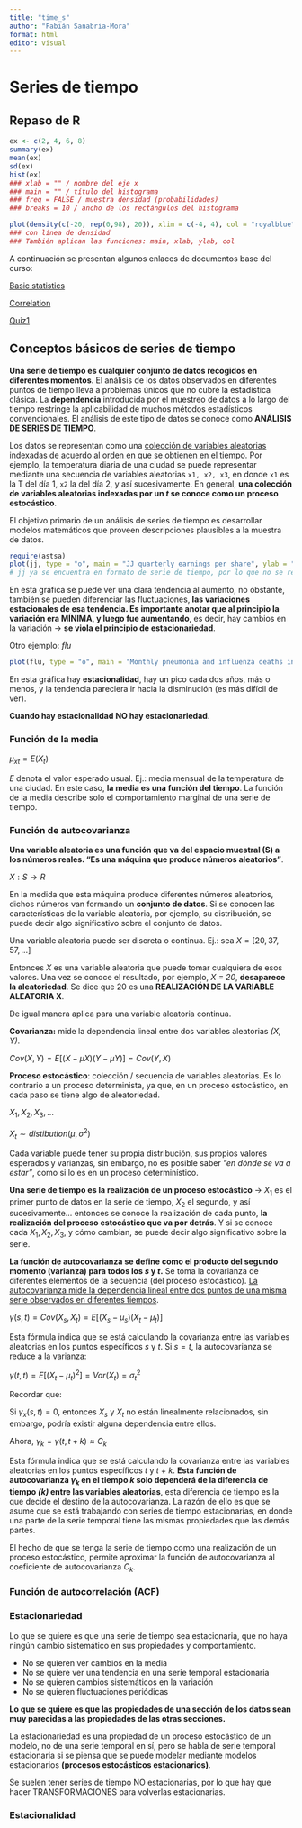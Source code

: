 ```yaml
---
title: "time_s"
author: "Fabián Sanabria-Mora"
format: html
editor: visual
---
```


# Series de tiempo

## Repaso de R

```r

ex <- c(2, 4, 6, 8)
summary(ex)
mean(ex)
sd(ex)
hist(ex)
### xlab = "" / nombre del eje x
### main = "" / título del histograma
### freq = FALSE / muestra densidad (probabilidades)
### breaks = 10 / ancho de los rectángulos del histograma

plot(density(c(-20, rep(0,98), 20)), xlim = c(-4, 4), col = "royalblue", lwd = 3) 
### con línea de densidad
### También aplican las funciones: main, xlab, ylab, col

```

A continuación se presentan algunos enlaces de documentos base del curso:

[Basic statistics](https://1drv.ms/b/s!AjFqM4QxCQqRtF-brELYLGsEPcsu?e=J13LP2 "Basic statistics")

[Correlation](https://1drv.ms/b/s!AjFqM4QxCQqRtGDUn4Jll1oQc3c1?e=Ysqpbh "Correlation")

[Quiz1](https://1drv.ms/b/s!AjFqM4QxCQqRtGJV0wbPd4bhj6eL?e=4arVTv "Quiz1")

## Conceptos básicos de series de tiempo

**Una serie de tiempo es cualquier conjunto de datos recogidos en diferentes momentos**. El análisis de los datos observados en diferentes puntos de tiempo lleva a problemas únicos que no cubre la estadística clásica. La **dependencia** introducida por el muestreo de datos a lo largo del tiempo restringe la aplicabilidad de muchos métodos estadísticos convencionales. El análisis de este tipo de datos se conoce como **ANÁLISIS DE SERIES DE TIEMPO**.

Los datos se representan como una <u>colección de variables aleatorias indexadas de acuerdo al orden en que se obtienen en el tiempo</u>. Por ejemplo, la temperatura diaria de una ciudad se puede representar mediante una secuencia de variables aleatorias `x1, x2, x3`, en donde `x1` es la T del día 1, `x2` la del día 2, y así sucesivamente. En general, **una colección de variables aleatorias indexadas por un *t* se conoce como un proceso estocástico**.

El objetivo primario de un análisis de series de tiempo es desarrollar modelos matemáticos que proveen descripciones plausibles a la muestra de datos.

```r

require(astsa)
plot(jj, type = "o", main = "JJ quarterly earnings per share", ylab = "earnings", xlab = "quarters")
# jj ya se encuentra en formato de serie de tiempo, por lo que no se requiere el operador ts()

```

En esta gráfica se puede ver una clara tendencia al aumento, no obstante, también se pueden diferenciar las fluctuaciones, **las variaciones estacionales de esa tendencia. Es importante anotar que al principio la variación era MÍNIMA, y luego fue aumentando**, es decir, hay cambios en la variación → **se viola el principio de estacionariedad**.

Otro ejemplo: *flu*

```r

plot(flu, type = "o", main = "Monthly pneumonia and influenza deaths in US", ylab = "Number of deaths per 10.000 people", xlab = "Months", col = "royalblue1")

```

En esta gráfica hay **estacionalidad**, hay un pico cada dos años, más o menos, y la tendencia pareciera ir hacia la disminución (es más difícil de ver).

**Cuando hay estacionalidad NO hay estacionariedad**.

### Función de la media

$\mu_{xt} = E(X_t)$

*E* denota el valor esperado usual. Ej.: media mensual de la temperatura de una ciudad. En este caso, **la media es una función del tiempo**. La función de la media describe solo el comportamiento marginal de una serie de tiempo.

### Función de autocovarianza

**Una variable aleatoria es una función que va del espacio muestral (S) a los números reales. “Es una máquina que produce números aleatorios”**.

$X: S → R$

En la medida que esta máquina produce diferentes números aleatorios, dichos números van formando un **conjunto de datos**. Si se conocen las características de la variable aleatoria, por ejemplo, su distribución, se puede decir algo significativo sobre el conjunto de datos.

Una variable aleatoria puede ser discreta o continua. Ej.: sea $X = [20, 37, 57, …]$

Entonces *X* es una variable aleatoria que puede tomar cualquiera de esos valores. Una vez se conoce el resultado, por ejemplo, *X = 20*, **desaparece la aleatoriedad**. Se dice que 20 es una **REALIZACIÓN DE LA VARIABLE ALEATORIA X**.

De igual manera aplica para una variable aleatoria continua.

**Covarianza:** mide la dependencia lineal entre dos variables aleatorias *(X, Y)*.

$Cov(X,Y) = E[(X-\mu X)(Y-\mu Y)] = Cov(Y,X)$

**Proceso estocástico**: colección / secuencia de variables aleatorias. Es lo contrario a un proceso determinista, ya que, en un proceso estocástico, en cada paso se tiene algo de aleatoriedad.

$X_1, X_2, X_3,...$

$X_t \sim distibution(\mu,\sigma^2)$

Cada variable puede tener su propia distribución, sus propios valores esperados y varianzas, sin embargo, no es posible saber *“en dónde se va a estar”*, como si lo es en un proceso determinístico.

**Una serie de tiempo es la realización de un proceso estocástico** → $X_1$ es el primer punto de datos en la serie de tiempo, $X_2$ el segundo, y así sucesivamente... entonces se conoce la realización de cada punto, **la realización del proceso estocástico que va por detrás**. Y si se conoce cada $X_1, X_2, X_3$, y cómo cambian, se puede decir algo significativo sobre la serie.

**La función de autocovarianza se define como el producto del segundo momento (varianza) para todos los *s* y *t*.** Se toma la covarianza de diferentes elementos de la secuencia (del proceso estocástico). <u>La autocovarianza mide la dependencia lineal entre dos puntos de una misma serie observados en diferentes tiempos</u>.


$\gamma(s,t) = Cov(X_s,X_t) = E[(X_s-\mu_s)(X_t-\mu_t)]$


Esta fórmula indica que se está calculando la covarianza entre las variables aleatorias en los puntos específicos *s* y *t*. Si $s=t$, la autocovarianza se reduce a la varianza:

$\gamma(t,t) = E[(X_t-\mu_t)^2] = Var(X_t) = \sigma_t^2$


Recordar que:

Si $\gamma_x(s,t) = 0$, entonces $X_s$ y $X_t$ no están linealmente relacionados, sin embargo, podría existir alguna dependencia entre ellos. 

Ahora, $\gamma_k = \gamma(t,t + k) \approx C_k$

Esta fórmula indica que se está calculando la covarianza entre las variables aleatorias en los puntos específicos *t* y *t + k*. **Esta función de autocovarianza $\gamma_k$ en el tiempo *k* solo dependerá de la diferencia de tiempo *(k)* entre las variables aleatorias**, esta diferencia de tiempo es la que decide el destino de la autocovarianza. La razón de ello es que se asume que se está trabajando con series de tiempo estacionarias, en donde una parte de la serie temporal tiene las mismas propiedades que las demás partes. 

El hecho de que se tenga la serie de tiempo como una realización de un proceso estocástico, permite aproximar la función de autocovarianza al coeficiente de autocovarianza $C_k$.


### Función de autocorrelación (ACF)




### Estacionariedad

Lo que se quiere es que una serie de tiempo sea estacionaria, que no haya ningún cambio sistemático en sus propiedades y comportamiento. 

-	No se quieren ver cambios en la media 
-	No se quiere ver una tendencia en una serie temporal estacionaria 
-	No se quieren cambios sistemáticos en la variación 
-	No se quieren fluctuaciones periódicas

**Lo que se quiere es que las propiedades de una sección de los datos sean muy parecidas a las propiedades de las otras secciones.** 

La estacionariedad es una propiedad de un proceso estocástico de un modelo, no de una serie temporal en sí, pero se habla de serie temporal estacionaria si se piensa que se puede modelar mediante modelos estacionarios **(procesos estocásticos estacionarios)**. 

Se suelen tener series de tiempo NO estacionarias, por lo que hay que hacer TRANSFORMACIONES para volverlas estacionarias. 




### Estacionalidad
